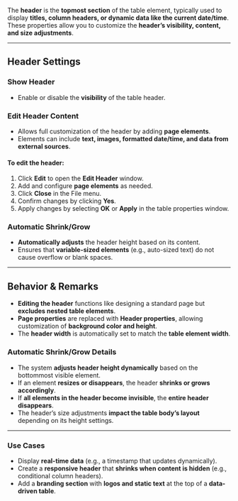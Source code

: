 
The **header** is the **topmost section** of the table element, typically used to display **titles, column headers, or dynamic data like the current date/time**. These properties allow you to customize the **header’s visibility, content, and size adjustments**.

---

## **Header Settings**  

### **Show Header**  
- Enable or disable the **visibility** of the table header.

### **Edit Header Content**  
- Allows full customization of the header by adding **page elements**.  
- Elements can include **text, images, formatted date/time, and data from external sources**.  

#### **To edit the header:**  
1. Click **Edit** to open the **Edit Header** window.  
2. Add and configure **page elements** as needed.  
3. Click **Close** in the File menu.  
4. Confirm changes by clicking **Yes**.  
5. Apply changes by selecting **OK** or **Apply** in the table properties window.

### **Automatic Shrink/Grow**  
- **Automatically adjusts** the header height based on its content.  
- Ensures that **variable-sized elements** (e.g., auto-sized text) do not cause overflow or blank spaces.

---

## **Behavior & Remarks**  

- **Editing the header** functions like designing a standard page but **excludes nested table elements**.  
- **Page properties** are replaced with **Header properties**, allowing customization of **background color and height**.  
- The **header width** is automatically set to match the **table element width**.

### **Automatic Shrink/Grow Details**  
- The system **adjusts header height dynamically** based on the bottommost visible element.  
- If an element **resizes or disappears**, the header **shrinks or grows accordingly**.  
- If **all elements in the header become invisible**, the **entire header disappears**.  
- The header’s size adjustments **impact the table body’s layout** depending on its height settings.

---

### **Use Cases**  
- Display **real-time data** (e.g., a timestamp that updates dynamically).  
- Create a **responsive header** that **shrinks when content is hidden** (e.g., conditional column headers).  
- Add a **branding section** with **logos and static text** at the top of a **data-driven table**.
